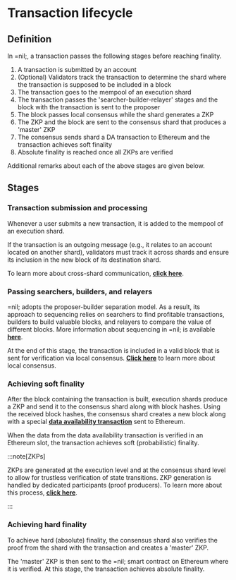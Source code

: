 # Transaction lifecycle

## Definition

In =nil;, a transaction passes the following stages before reaching finality.

1. A transaction is submitted by an account
2. (Optional) Validators track the transaction to determine the shard where the transaction is supposed to be included in a block
3. The transaction goes to the mempool of an execution shard
4. The transaction passes the 'searcher-builder-relayer' stages and the block with the transaction is sent to the proposer
5. The block passes local consensus while the shard generates a ZKP
6. The ZKP and the block are sent to the consensus shard that produces a 'master' ZKP
7. The consensus sends shard a DA transaction to Ethereum and the transaction achieves soft finality
8. Absolute finality is reached once all ZKPs are verified

Additional remarks about each of the above stages are given below.

## Stages

### Transaction submission and processing

Whenever a user submits a new transaction, it is added to the mempool of an execution shard. 

If the transaction is an outgoing message (e.g., it relates to an account located on another shard), validators must track it across shards and ensure its inclusion in the new block of its destination shard.

To learn more about cross-shard communication, [**click here**](./core-concepts/shards-parallel-execution#message-passing-checks).

### Passing searchers, builders, and relayers

=nil; adopts the proposer-builder separation model. As a result, its approach to sequencing relies on searchers to find profitable transactions, builders to build valuable blocks, and relayers to compare the value of different blocks. More information about sequencing in =nil; is available [**here**](./sequencing).

At the end of this stage, the transaction is included in a valid block that is sent for verification via local consensus. [**Click here**](./shards-parallel-execution#consensus-shard) to learn more about local consensus.

### Achieving soft finality

After the block containing the transaction is built, execution shards produce a ZKP and send it to the consensus shard along with block hashes. Using the received block hashes, the consensus shard creates a new block along with a special [**data availability transaction**](./data-availability) sent to Ethereum. 

When the data from the data availability transaction is verified in an Ethereum slot, the transaction achieves soft (probabilistic) finality.

:::note[ZKPs]

ZKPs are generated at the execution level and at the consensus shard level to allow for trustless verification of state transitions. ZKP generation is handled by dedicated participants (proof producers). To learn more about this process, [**click here**](./finality).

:::


### Achieving hard finality

To achieve hard (absolute) finality, the consensus shard also verifies the proof from the shard with the transaction and creates a 'master' ZKP. 

The 'master' ZKP is then sent to the =nil; smart contract on Ethereum where it is verified. At this stage, the transaction achieves absolute finality.